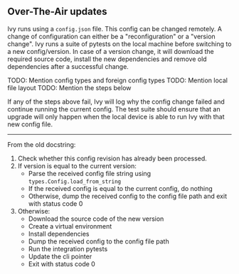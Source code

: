 
## Over-The-Air updates

Ivy runs using a `config.json` file. This config can be changed remotely. A change of configuration can either be a "reconfiguration" or a "version change". Ivy runs a suite of pytests on the local machine before switching to a new config/version. In case of a version change, it will download the required source code, install the new dependencies and remove old dependencies after a successful change.

TODO: Mention config types and foreign config types
TODO: Mention local file layout
TODO: Mention the steps below

If any of the steps above fail, Ivy will log why the config change failed and continue running the current config. The test suite should ensure that an upgrade will only happen when the local device is able to run Ivy with that new config file.

---

From the old docstring:

1. Check whether this config revision has already been processed.
2. If version is equal to the current version:
    * Parse the received config file string using
        `types.Config.load_from_string`
    * If the received config is equal to the current
        config, do nothing
    * Otherwise, dump the received config to the config
        file path and exit with status code 0
3. Otherwise:
    * Download the source code of the new version
    * Create a virtual environment
    * Install dependencies
    * Dump the received config to the config file path
    * Run the integration pytests
    * Update the cli pointer
    * Exit with status code 0

